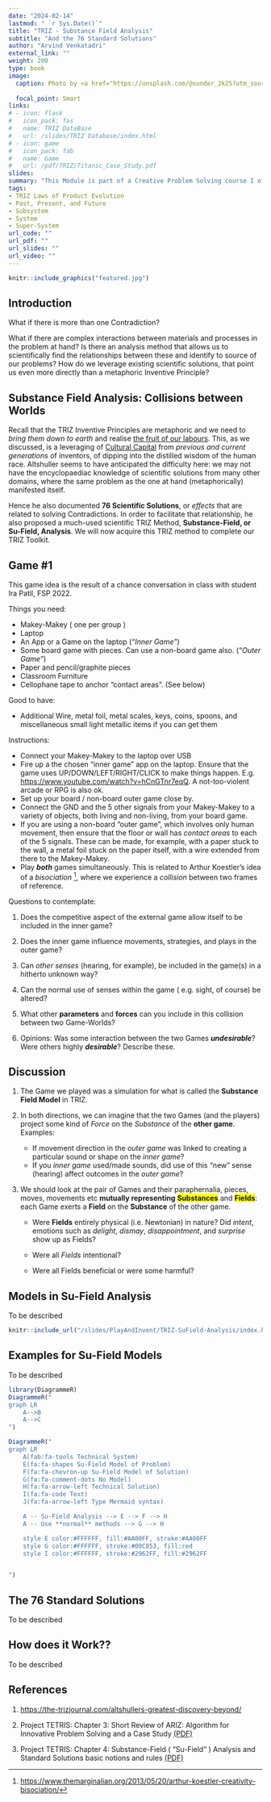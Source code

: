 ```yaml
---
date: "2024-02-14"
lastmod: " `r Sys.Date()`"
title: "TRIZ - Substance Field Analysis"
subtitle: "And the 76 Standard Solutions"
author: "Arvind Venkatadri"
external_link: ""
weight: 200
type: book
image:
  caption: Photo by <a href="https://unsplash.com/@sunder_2k25?utm_source=unsplash&utm_medium=referral&utm_content=creditCopyText">Sunder Muthukumaran</a> on <a href="https://unsplash.com/s/photos/newtons-cradle?utm_source=unsplash&utm_medium=referral&utm_content=creditCopyText">Unsplash</a>
  
  focal_point: Smart
links:
# - icon: flask
#   icon_pack: fas
#   name: TRIZ DataBase
#   url: /slides/TRIZ Database/index.html
# - icon: game
#   icon_pack: fab
#   name: Game
#   url: /pdf/TRIZ/Titanic_Case_Study.pdf
slides: 
summary: "This Module is part of a Creative Problem Solving course I offer at Srishti Manipal Institute, Bangalore"
tags:
- TRIZ Laws of Product Evolution
- Past, Present, and Future
- Subsystem
- System
- Super-System
url_code: ""
url_pdf: ""
url_slides: ""
url_video: ""
---
```



```r
knitr::include_graphics("featured.jpg")

```

<!-- <link rel="stylesheet" href="https://unpkg.com/tachyons/css/tachyons.min.css"> -->


## Introduction
What if there is more than one Contradiction?

What if there are complex interactions between materials and processes in the problem at hand? Is there an analysis method that allows us to scientifically find the relationships between these and identify to source of our problems? How do we leverage existing scientific solutions, that point us even more directly than a metaphoric Inventive Principle?

## Substance Field Analysis: Collisions between Worlds

Recall that the TRIZ Inventive Principles are metaphoric and we need to *bring them down to earth* and realise <u>[the fruit of our labours](https://palani.org/purana.htm)</u>. This, as we discussed, is a leveraging of [Cultural Capital](../20-Cultural-Capital/index.html) from *previous and current generations* of inventors, of dipping into the distilled wisdom of the human race. Altshuller seems to have anticipated the difficulty here: we may not have the encyclopaediac knowledge of scientific solutions from many other domains, where the same problem as the one at hand (metaphorically) manifested itself. 

Hence he also documented **76 Scientific Solutions**, or *effects* that are related to solving Contradictions. In order to facilitate that relationship, he also proposed a much-used scientific TRIZ Method, **Substance-Field, or Su-Field, Analysis**. We will now acquire this TRIZ method to complete our TRIZ Toolkit. 

## Game #1

This game idea is the result of a chance conversation in class with student Ira Patil, FSP 2022. 

Things you need:

- Makey-Makey ( one per group )
- Laptop
- An App or a Game on the laptop (*"Inner Game"*)
- Some board game with pieces. Can use a non-board game also. (*"Outer Game"*)
- Paper and pencil/graphite pieces
- Classroom Furniture
- Cellophane tape to anchor "contact areas". (See below)

Good to have:

- Additional Wire, metal foil, metal scales, keys, coins, spoons, and miscellaneous small light metallic items if you can get them

Instructions:

- Connect your Makey-Makey to the laptop over USB
- Fire up a the chosen "inner game" app on the laptop. Ensure that the game uses UP/DOWN/LEFT/RIGHT/CLICK to make things happen. E.g. <u><https://www.youtube.com/watch?v=hCnGTnr7eqQ></u>. A not-too-violent arcade or RPG is also ok. 
- Set up your board / non-board outer game close by. 
- Connect the GND and the 5 other signals from your Makey-Makey to a variety of objects, both living and non-living, from your board game. 
- If you are using a non-board "outer game", which involves only human movement, then ensure that the floor or wall has *contact areas* to each of the 5 signals. These can be made, for example, with a paper stuck to the wall, a metal foil stuck on the paper itself, with a wire extended from there to the Makey-Makey.
- Play ***both*** games simultaneously. This is related to Arthur Koestler's idea of a *bisociation* [^1], where we experience a *collision* between two frames of reference. 

[^1]: <https://www.themarginalian.org/2013/05/20/arthur-koestler-creativity-bisociation/>

Questions to contemplate:

1. Does the competitive aspect of the external game allow itself to be included in the inner game?

2. Does the inner game influence movements, strategies, and plays in the outer game?

3. Can *other senses* (hearing, for example), be included in the game(s) in a hitherto unknown way? 

4. Can the normal use of senses within the game ( e.g. sight, of course) be altered?

5. What other **parameters** and **forces** can you include in this collision between two Game-Worlds?

6. Opinions: Was some interaction between the two Games ***undesirable***? Were others highly ***desirable***? Describe these.


## Discussion

1. The Game we played was a simulation for what is called the **Substance Field Model** in TRIZ. 

2. In both directions, we can imagine that the two Games (and the players) project some kind of *Force* on the *Substance* of the **other game**. Examples:

   - If movement direction in the *outer game* was linked to creating a particular sound or shape on the *inner game*?
   - If you *inner game* used/made sounds, did use of this "new" sense (hearing) affect outcomes in the *outer game*?

3. We should look at the pair of Games and their paraphernalia, pieces, moves, movements etc **mutually representing** [**Substances**]{style="background-color: yellow;"} and [**Fields**]{style="background-color: yellow;"}: each Game exerts a **Field** on the **Substance** of the other game. 

   - Were **Fields** entirely physical (i.e. Newtonian) in nature? Did *intent*, emotions such as *delight*, *dismay*, *disappointment*, and *surprise* show up as Fields?

   - Were all *Fields* intentional?

   - Were all Fields beneficial or were some harmful?


## Models in Su-Field Analysis
To be described
```r
knitr::include_url("/slides/PlayAndInvent/TRIZ-SuField-Analysis/index.html")
```


## Examples for Su-Field Models
To be described

```r
library(DiagrammeR)
DiagrammeR("
graph LR
    A-->B
    A-->C
")
```

```r
DiagrammeR("
graph LR
    A(fab:fa-tools Technical System)
    E(fa:fa-shapes Su-Field Model of Problem)
    F(fa:fa-chevron-up Su-Field Model of Solution)
    G(fa:fa-comment-dots No Model)
    H(fa:fa-arrow-left Technical Solution)
    I(fa:fa-code Text)
    J(fa:fa-arrow-left Type Mermaid syntax)

    A -- Su-Field Analysis --> E --> F --> H
    A -- Use **normal** methods --> G --> H

    style E color:#FFFFFF, fill:#AA00FF, stroke:#AA00FF
    style G color:#FFFFFF, stroke:#00C853, fill:red
    style I color:#FFFFFF, stroke:#2962FF, fill:#2962FF


")

```


## The 76 Standard Solutions
To be described

## How does it Work??
To be described

## References

1. <u><https://the-trizjournal.com/altshullers-greatest-discovery-beyond/></u>

1. Project TETRIS: Chapter 3: Short Review of ARIZ: Algorithm for Innovative Problem Solving and a Case Study <u>[(PDF)](https://innovazionesistematica.it/wp-content/uploads/2020/10/EN_03.pdf)</u>

1. Project TETRIS: Chapter 4: Substance-Field ( "Su-Field" ) Analysis and Standard Solutions basic notions and rules <u>[(PDF)](https://innovazionesistematica.it/wp-content/uploads/2020/10/EN_04.pdf)</u>

